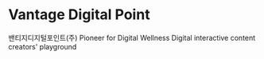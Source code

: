 # Vantage Digital Point

밴티지디지털포인트(주)
Pioneer for Digital Wellness
Digital interactive content creators' playground
